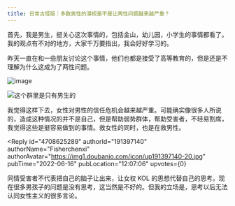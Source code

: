 ```yaml
---
title: 日常古怪版｜多数男性的漠视是不是让两性问题越来越严重？
---
```



<Forum groupName="古怪问题研究中心" groupUrl="https://www.douban.com/group/philosophasters/" archivedAt="2025-05-16T16:27:40.843Z">
  <Post
    id="268625834"
    title="日常古怪版｜多数男性的漠视是不是让两性问题越来越严重？"
    url="https://www.douban.com/group/topic/268625834/?_spm_id=MTQ3ODY4NTQ2"
    pubTime="2023-01-24"
    highlightUserId="191397140"
  >
首先，我是男生，挺关心这次事情的，包括金山，幼儿园，小学生的事情都看了。我的观点有不对的地方，大家千万要指出，我会好好学习的。

昨天一直在和一些朋友讨论这个事情，他们也都是接受了高等教育的，但是还是不理解为什么这成为了两性问题。

![image](https://img9.doubanio.com/view/group_topic/l/public/p552751374.webp)

![这个群里是只有男生的](https://img1.doubanio.com/view/group_topic/l/public/p552751378.webp)

我觉得这样下去，女性对男性的信任危机会越来越严重。可能确实像很多人所说的，造成这种情况的并不是自己，但是帮助弱势群体，帮助受害者，不轻易割席，我觉得这些是挺容易做到的事情。救女性的同时，也是在救男性。

<Reply
  id="4708625289"
  authorId="191397140"
  authorName="Fisherchenxi"
  authorAvatar="https://img1.doubanio.com/icon/up191397140-20.jpg"
  pubTime="2022-06-16"
  pubLocation="12:07:06"
  upvotes={0}
>
同情受害者不代表把自己的脑子让出来，让女权 KOL
的思想代替自己的思考。现在很多男孩子的问题是没有思考，这当然是不好的。但我的立场是，思考以后无法认同女性主义的很多言论。
</Reply>
  </Post>
</Forum>
